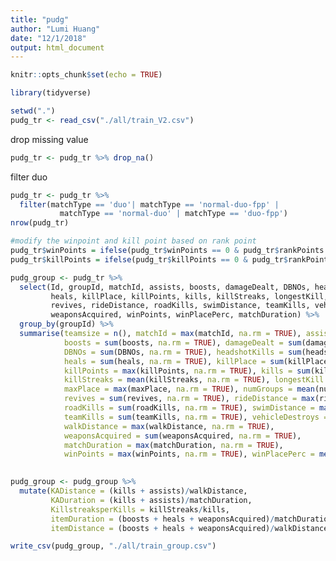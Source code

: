 ```yaml
---
title: "pudg"
author: "Lumi Huang"
date: "12/1/2018"
output: html_document
---
```


```r
knitr::opts_chunk$set(echo = TRUE)
```

```r
library(tidyverse)
```

```r
setwd(".")
pudg_tr <- read_csv("./all/train_V2.csv")
```
drop missing value
```r
pudg_tr <- pudg_tr %>% drop_na()
```

filter duo
```r
pudg_tr <- pudg_tr %>%
  filter(matchType == 'duo'| matchType == 'normal-duo-fpp' | 
           matchType == 'normal-duo' | matchType == 'duo-fpp')
nrow(pudg_tr)
```

```r
#modify the winpoint and kill point based on rank point
pudg_tr$winPoints = ifelse(pudg_tr$winPoints == 0 & pudg_tr$rankPoints != -1, NA, pudg_tr$winPoints)
pudg_tr$killPoints = ifelse(pudg_tr$killPoints == 0 & pudg_tr$rankPoints != -1, NA, pudg_tr$killPoints)


```

```r
pudg_group <- pudg_tr %>%
  select(Id, groupId, matchId, assists, boosts, damageDealt, DBNOs, headshotKills,
         heals, killPlace, killPoints, kills, killStreaks, longestKill, maxPlace, numGroups,
         revives, rideDistance, roadKills, swimDistance, teamKills, vehicleDestroys, walkDistance,
         weaponsAcquired, winPoints, winPlacePerc, matchDuration) %>%
  group_by(groupId) %>%
  summarise(teamsize = n(), matchId = max(matchId, na.rm = TRUE), assists = sum(assists, na.rm = TRUE),
            boosts = sum(boosts, na.rm = TRUE), damageDealt = sum(damageDealt, na.rm = TRUE), 
            DBNOs = sum(DBNOs, na.rm = TRUE), headshotKills = sum(headshotKills, na.rm = TRUE),
            heals = sum(heals, na.rm = TRUE), killPlace = sum(killPlace, na.rm = TRUE), 
            killPoints = max(killPoints, na.rm = TRUE), kills = sum(kills, na.rm = TRUE), 
            killStreaks = mean(killStreaks, na.rm = TRUE), longestKill = mean(longestKill, na.rm = TRUE),
            maxPlace = max(maxPlace, na.rm = TRUE), numGroups = mean(numGroups, na.rm = TRUE), 
            revives = sum(revives, na.rm = TRUE), rideDistance = max(rideDistance, na.rm = TRUE), 
            roadKills = sum(roadKills, na.rm = TRUE), swimDistance = max(swimDistance, na.rm = TRUE),
            teamKills = sum(teamKills, na.rm = TRUE), vehicleDestroys = sum(vehicleDestroys, na.rm = TRUE), 
            walkDistance = max(walkDistance, na.rm = TRUE), 
            weaponsAcquired = sum(weaponsAcquired, na.rm = TRUE), 
            matchDuration = max(matchDuration, na.rm = TRUE),
            winPoints = max(winPoints, na.rm = TRUE), winPlacePerc = mean(winPlacePerc, na.rm = TRUE))
  
```

```r
pudg_group <- pudg_group %>%
  mutate(KADistance = (kills + assists)/walkDistance, 
         KADuration = (kills + assists)/matchDuration,
         KillstreaksperKills = killStreaks/kills,
         itemDuration = (boosts + heals + weaponsAcquired)/matchDuration,
         itemDistance = (boosts + heals + weaponsAcquired)/walkDistance)
```

```r
write_csv(pudg_group, "./all/train_group.csv")
```

